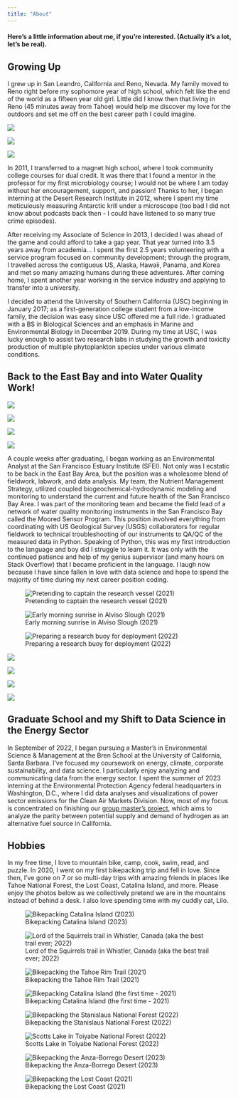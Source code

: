 ```yaml
---
title: "About"
---
```

#### Here's a little information about me, if you're interested. (Actually it's a lot, let's be real). 

## Growing Up

I grew up in San Leandro, California and Reno, Nevada. My family moved to Reno right before my sophomore year of high school, which felt like the end of the world as a fifteen year old girl. Little did I know then that living in Reno (45 minutes away from Tahoe) would help me discover my love for the outdoors and set me off on the best career path I could imagine. 

::: {layout-ncol="3" layout-valign="center"}
![](figures/old_figures/IMG_1946.jpeg)

![](figures/old_figures/IMG_4319 2.jpg)

![](figures/old_figures/IMG_1676.jpeg)
::: 

In 2011, I transferred to a magnet high school, where I took community college courses for dual credit. It was there that I found a mentor in the professor for my first microbiology course; I would not be where I am today without her encouragement, support, and passion! Thanks to her, I began interning at the Desert Research Institute in 2012, where I spent my time meticulously measuring Antarctic krill under a microscope (too bad I did not know about podcasts back then - I could have listened to so many true crime episodes). 

After receiving my Associate of Science in 2013, I decided I was ahead of the game and could afford to take a gap year. That year turned into 3.5 years away from academia... I spent the first 2.5 years volunteering with a service program focused on community development; through the program, I travelled across the contiguous US, Alaska, Hawaii, Panama, and Korea and met so many amazing humans during these adventures. After coming home, I spent another year working in the service industry and applying to transfer into a university. 

I decided to attend the University of Southern California (USC) beginning in January 2017; as a first-generation college student from a low-income family, the decision was easy since USC offered me a full ride. I graduated with a BS in Biological Sciences and an emphasis in Marine and Environmental Biology in December 2019. During my time at USC, I was lucky enough to assist two research labs in studying the growth and toxicity production of multiple phytoplankton species under various climate conditions.

## Back to the East Bay and into Water Quality Work!

::: {layout-ncol="2" layout-valign="center"}
![](figures/old_figures/IMG_4279 2.jpg)

![](figures/old_figures/IMG_4282 2.jpg)

![](figures/old_figures/IMG_6198.jpeg)

![](figures/old_figures/IMG_5753 2.jpg)
::: 

A couple weeks after graduating, I began working as an Environmental Analyst at the San Francisco Estuary Institute (SFEI). Not only was I ecstatic to be back in the East Bay Area, but the position was a wholesome blend of fieldwork, labwork, and data analysis. My team, the Nutrient Management Strategy, utilized coupled biogeochemical-hydrodynamic modeling and monitoring to understand the current and future health of the San Francisco Bay Area. I was part of the monitoring team and became the field lead of a network of water quality monitoring instruments in the San Francisco Bay called the Moored Sensor Program. This position involved everything from coordinating with US Geological Survey (USGS) collaborators for regular fieldwork to technical troubleshooting of our instruments to QA/QC of the measured data in Python. Speaking of Python, this was my first introduction to the language and boy did I struggle to learn it. It was only with the continued patience and help of my genius supervisor (and many hours on Stack Overflow) that I became proficient in the language. I laugh now because I have since fallen in love with data science and hope to spend the majority of time during my next career position coding. 

::: {layout-ncol="3" layout-valign="center"}
![Pretending to captain the research vessel (2021)](figures/sfei_1.jpg)

![Early morning sunrise in Alviso Slough (2021)](figures/old_figures/IMG_5384.jpeg)

![Preparing a research buoy for deployment (2022)](figures/sfei_3.jpg)
::: 


::: {layout-ncol="2" layout-valign="center"}
![](figures/old_figures/IMG_3186.jpeg)

![](figures/old_figures/IMG_0198.jpeg)

![](figures/old_figures/IMG_5402.jpeg)

![](figures/old_figures/IMG_5814.jpeg)
::: 

## Graduate School and my Shift to Data Science in the Energy Sector

In September of 2022, I began pursuing a Master's in Environmental Science & Management at the Bren School at the University of California, Santa Barbara. I've focused my coursework on energy, climate, corporate sustainability, and data science. I particularly enjoy analyzing and communicating data from the energy sector. I spent the summer of 2023 interning at the Environmental Protection Agency federal headquarters in Washington, D.C., where I did data analyses and visualizations of power sector emissions for the Clean Air Markets Division. Now, most of my focus is concentrated on finishing our [group master's project](https://bren.ucsb.edu/projects/identifying-geographic-feasibility-californias-hydrogen-hub), which aims to analyze the parity between potential supply and demand of hydrogen as an alternative fuel source in California. 

## Hobbies

In my free time, I love to mountain bike, camp, cook, swim, read, and puzzle. In 2020, I went on my first bikepacking trip and fell in love. Since then, I've gone on 7 or so multi-day trips with amazing friends in places like Tahoe National Forest, the Lost Coast, Catalina Island, and more. Please enjoy the photos below as we collectively pretend we are in the mountains instead of behind a desk. I also love spending time with my cuddly cat, Lilo. 

::: {layout-ncol="2"}
![Bikepacking Catalina Island (2023)](figures/catalina_2023.jpg)

![Lord of the Squirrels trail in Whistler, Canada (aka the best trail ever; 2022)](figures/lord_of_the_squirrels.jpg)

![Bikepacking the Tahoe Rim Trail (2021)](figures/tahoe_rim_1.jpeg)

![Bikepacking Catalina Island (the first time - 2021)](figures/catalina_2021.jpg)


![Bikepacking the Stanislaus National Forest (2022)](figures/utica_1.jpg)

![Scotts Lake in Toiyabe National Forest (2022)](figures/scotts_lake_2.jpg)

![Bikepacking the Anza-Borrego Desert (2023)](figures/anza_borrego_1.jpg)

![Bikepacking the Lost Coast (2021)](figures/lost_coast_1.jpg)

:::







